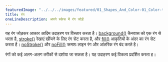 ---
featuredImage: "../../../images/featured/01_Shapes_And_Color-01_Color-thumbnail.png"
title: रंग
oneLineDescription: अपने स्केच में रंग जोड़ें
---

यह रंग जोड़कर आकार आदिम उदाहरण पर विस्तार करता है।
<a href='https://p5js.org/reference/p5/background' target='_blank'>background()</a> कैनवास को एक रंग से भरता है, <a href="https:// p5js.org/reference/p5/stroke" target='_blank'>stroke()</a> रेखाएं खींचने के लिए रंग सेट करता है, और <a href="https://p5js.org/reference/p5/fill" target="_blank">fill()</a> आकृतियों के अंदर का रंग सेट करता है। <a href='https://p5js.org/reference/p5/noStroke' target='_blank'>noStroke()</a> और <a href='https://p5js.org/reference/ #/p5/noFill' target='_blank'>noFill()</a> क्रमशः लाइन रंग और आंतरिक रंग बंद करते है।

रंगों को कई अलग-अलग तरीकों से दर्शाया जा सकता है। यह उदाहरण कई विकल्प प्रदर्शित करता ह।